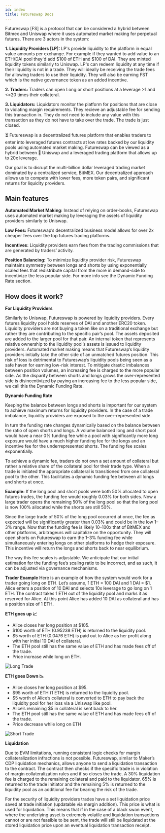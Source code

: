 ```yaml
---
id: index
title: Futureswap Docs
---
```


Futureswap [FS] is a protocol that can be considered a hybrid between Bitmex and Uniswap where it uses automated market making for perpetual futures. There are 3 actors in the system:

**1. Liquidity Providers [LP]:** LP's provide liquidity to the platform in equal value amounts per exchange. For example if they wanted to add value to an ETH/DAI pool they'd add $100 of ETH and $100 of DAI. They are minted liquidity tokens similarly to Uniswap. LP's can redeem liquidity at any time if their liquidity is not in a trade. They will ideally be receiving the trade fees for allowing traders to use their liquidity. They will also be earning FST which is the native governance token as an added incentive.

**2. Traders:** Traders can open Long or short positions at a leverage >1 and <=20 times their collateral.

**3. Liquidators:** Liquidators monitor the platform for positions that are close to violating margin requirements. They recieve an adjustable fee for sending this transaction in. They do not need to include any value with this transaction as they do not have to take over the trade. The trade is just closed.

⏳ Futureswap is a decentralized futures platform that enables traders to enter into leveraged futures contracts at low rates backed by our liquidity pools using automated market making.
Futureswap can be viewed as a hybrid between 🦄 Uniswap and a leveraged trading platform that allows up to 20x leverage.

Our goal is to disrupt the multi-billion dollar leveraged trading market dominated by a centralized service, BitMEX. Our decentralized approach allows us to compete with lower fees, more token pairs, and significant returns for liquidity providers.

## Main features

**Automated Market Making:** Instead of relying on order-books, Futureswap uses automated market making by leveraging the assets of liquidity providers similarly to Uniswap.

**Low Fees:** Futureswap’s decentralized business model allows for over 2x cheaper fees over the top futures trading platforms.

**Incentives:** Liquidity providers earn fees from the trading commissions that are generated by traders’ activity.

**Position Balancing:** To minimize liquidity provider risk, Futureswap maintains symmetry between longs and shorts by using exponentially scaled fees that redistribute capital from the more in demand-side to incentivize the less popular side. For more info see the Dynamic Funding Rate section.

## How does it work?

**For Liquidity Providers**

Similarly to Uniswap, Futureswap is powered by liquidity providers. Every futures liquidity pool holds reserves of DAI and another ERC20 token. Liquidity providers are not buying a token like on a traditional exchange but rather they are contributing to the specific pair’s pool. The assets deposited are added to the larger pool for that pair. An internal token that represents relative ownership to the liquidity pool’s assets is issued to liquidity providers.
Automated market making means that Futureswap’s liquidity providers initially take the other side of an unmatched futures position. This risk of loss is detrimental to Futureswap’s liquidity pools being seen as a safe haven for earning low-risk interest. To mitigate drastic imbalances between position volumes, an increasing fee is charged to the more popular side. As the disparity between shorts and longs grows the over-represented side is disincentivized by paying an increasing fee to the less popular side, we call this the Dynamic Funding Rate.

**Dynamic Funding Rate**

Keeping the balance between longs and shorts is important for our system to achieve maximum returns for liquidity providers. In the case of a trade imbalance, liquidity providers are exposed to the over-represented side.

In turn the funding rate changes dynamically based on the balance between the ratio of open shorts and longs. A volume balanced long and short pool would have a near 0% funding fee while a pool with significantly more long exposure would have a much higher funding fee for the longs and an incentive fee for the underrepresented shorts. The funding fee scales exponentially.

To achieve a dynamic fee, traders do not own a set amount of collateral but rather a relative share of the collateral pool for their trade type. When a trade is initiated the appropriate collateral is transitioned from one collateral pool to the other. This facilitates a dynamic funding fee between all longs and shorts at once.

**Example:** If the long pool and short pools were both 50% allocated to open futures trades, the funding fee would roughly 0.03% for both sides. Now a large trader opens the remaining 50% of the long pool so that the long pool is now 100% allocated while the shorts are still 50%.

Since the large trade of 50% of the long pool occurred at once, the fee as expected will be significantly greater than 0.03% and could be in the low 1–3% range. Now that the funding fee is likely 10–100x that of BitMEX and other platforms, arbitrageurs will capitalize on the opportunity. They will open shorts on Futureswap to earn the 1–3% funding fee while simultaneously entering longs on other platforms to hedge their exposure. This incentive will return the longs and shorts back to near equilibrium.

The way this fee scales is adjustable. We anticipate that our initial estimation for the funding fee’s scaling ratio to be incorrect, and as such, it can be adjusted via governance mechanisms.

**Trader Example**
Here is an example of how the system would work for a trader going long on ETH. Let’s assume, 1 ETH = 100 DAI and 1 DAI = \$1.
Alice enters a position of 10 DAI and selects 10x leverage to go long on 1 ETH.
The contract takes 1 ETH out of the liquidity pool and marks it as reserved for Alice. At this point Alice has added 10 DAI as collateral and has a position size of 1 ETH.

**ETH goes up 📈**

- Alice closes her long position at \$105.
- \$100 worth of ETH (0.95238 ETH) is returned to the liquidity pool.
- \$5 worth of ETH (0.0476 ETH) is paid out to Alice as her profit along with her initial 10 DAI of collateral.
- The ETH pool still has the same value of ETH and has made fees off of the trade.
- Price increase while long on ETH.

![Long Trade](https://miro.medium.com/max/3200/0*S4rtEQBlaiW9P-oG)

**ETH goes Down 📉**

- Alice closes her long position at \$95.
- \$95 worth of ETH (1 ETH) is returned to the liquidity pool.
- \$5 worth of Alice’s collateral is converted to ETH to pay back the liquidity pool for her loss via a Uniswap like pool.
- Alice’s remaining \$5 in collateral is sent back to her.
- The ETH pool still has the same value of ETH and has made fees off of the trade.
- Price decrease while long on ETH

![Short Trade](https://miro.medium.com/max/3200/0*Wowu0i94raWO7zrp)

**Liquidation**

Due to EVM limitations, running consistent logic checks for margin collateralization infractions is not possible. Futureswap, similar to Maker’s CDP liquidation mechanics, allows anyone to send a liquidation transaction to the contract. The contract then checks if the specific trade is in violation of margin collateralization rules and if so closes the trade. A 30% liquidation fee is charged to the remaining collateral and paid to the liquidator. 65% is returned to the trade initiator and the remaining 5% is returned to the liquidity pool as an additional fee for bearing the risk of the trade.

For the security of liquidity providers trades have a set liquidation price saved at trade initiation (updatable via margin addition). This price is what is used for liquidation. This means that if in the case of a black swan event, where the underlying asset is extremely volatile and liquidation transactions cannot or are not feasible to be sent, the trade will still be liquidated at the stored liquidation price upon an eventual liquidation transaction receipt.

